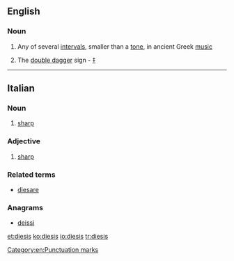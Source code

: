 ==English==

===Noun===
{{en-noun|dieses}}

# {{context|music|lang=en}} Any of several [[interval]]s, smaller than a [[tone]], in ancient Greek [[music]]
# The [[double dagger]] sign - [[‡]]

[[Category:en:Punctuation marks]]

----

==Italian==

===Noun===
{{head|it|noun|g=m|invariable}}

# {{context|music|lang=it}} [[sharp]]

===Adjective===
{{head|it|adjective|invariable}}

# {{context|music|lang=it}} [[sharp]]

===Related terms===
* [[diesare]]

===Anagrams===
* [[deissi#Italian|deissi]]

[[et:diesis]]
[[ko:diesis]]
[[io:diesis]]
[[tr:diesis]]